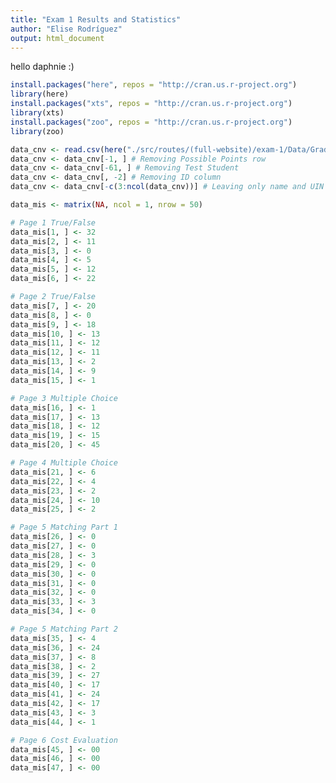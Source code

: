 ```yaml
---
title: "Exam 1 Results and Statistics"
author: "Elise Rodríguez"
output: html_document
---
```


hello daphnie :)

```r
install.packages("here", repos = "http://cran.us.r-project.org")
library(here)
install.packages("xts", repos = "http://cran.us.r-project.org")
library(xts)
install.packages("zoo", repos = "http://cran.us.r-project.org")
library(zoo)
```

```r
data_cnv <- read.csv(here("./src/routes/(full-website)/exam-1/Data/Gradebook_Sep_20.csv")) # nolint
data_cnv <- data_cnv[-1, ] # Removing Possible Points row
data_cnv <- data_cnv[-61, ] # Removing Test Student
data_cnv <- data_cnv[, -2] # Removing ID column
data_cnv <- data_cnv[-c(3:ncol(data_cnv))] # Leaving only name and UIN
```

```r
data_mis <- matrix(NA, ncol = 1, nrow = 50)

# Page 1 True/False
data_mis[1, ] <- 32
data_mis[2, ] <- 11
data_mis[3, ] <- 0
data_mis[4, ] <- 5
data_mis[5, ] <- 12
data_mis[6, ] <- 22

# Page 2 True/False
data_mis[7, ] <- 20
data_mis[8, ] <- 0
data_mis[9, ] <- 18
data_mis[10, ] <- 13
data_mis[11, ] <- 12
data_mis[12, ] <- 11
data_mis[13, ] <- 2
data_mis[14, ] <- 9
data_mis[15, ] <- 1

# Page 3 Multiple Choice
data_mis[16, ] <- 1
data_mis[17, ] <- 13
data_mis[18, ] <- 12
data_mis[19, ] <- 15
data_mis[20, ] <- 45

# Page 4 Multiple Choice
data_mis[21, ] <- 6
data_mis[22, ] <- 4
data_mis[23, ] <- 2
data_mis[24, ] <- 10
data_mis[25, ] <- 2

# Page 5 Matching Part 1
data_mis[26, ] <- 0
data_mis[27, ] <- 0
data_mis[28, ] <- 3
data_mis[29, ] <- 0
data_mis[30, ] <- 0
data_mis[31, ] <- 0
data_mis[32, ] <- 0
data_mis[33, ] <- 3
data_mis[34, ] <- 0

# Page 5 Matching Part 2
data_mis[35, ] <- 4
data_mis[36, ] <- 24
data_mis[37, ] <- 8
data_mis[38, ] <- 2
data_mis[39, ] <- 27
data_mis[40, ] <- 17
data_mis[41, ] <- 24
data_mis[42, ] <- 17
data_mis[43, ] <- 3
data_mis[44, ] <- 1

# Page 6 Cost Evaluation
data_mis[45, ] <- 00
data_mis[46, ] <- 00
data_mis[47, ] <- 00
```

